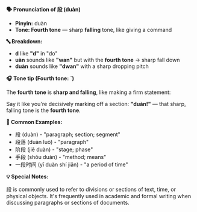 **🗣️ Pronunciation of 段 (duàn)**

- **Pinyin:** duàn
- **Tone: Fourth tone** — sharp **falling** tone, like giving a command

**🔤 Breakdown:**

- **d** like **"d"** in "do"
- **uàn** sounds like **"wan"** but with the **fourth tone** → sharp fall down
- **duàn** sounds like **"dwan"** with a sharp dropping pitch

**🎧 Tone tip (Fourth tone: ˋ)**

The **fourth tone** is **sharp and falling**, like making a firm statement:

Say it like you're decisively marking off a section: **"duàn!"** — that sharp, falling tone is the
**fourth tone**.

**📝 Common Examples:**

- 段 (duàn) - "paragraph; section; segment"
- 段落 (duàn luò) - "paragraph"
- 阶段 (jiē duàn) - "stage; phase"
- 手段 (shǒu duàn) - "method; means"
- 一段时间 (yī duàn shí jiān) - "a period of time"

**💡 Special Notes:**

段 is commonly used to refer to divisions or sections of text, time, or physical objects. It's
frequently used in academic and formal writing when discussing paragraphs or sections of documents.
